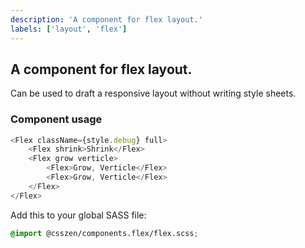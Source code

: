 ```yaml
---
description: 'A component for flex layout.'
labels: ['layout', 'flex']
---
```



## A component for flex layout.

Can be used to draft a responsive layout without writing style sheets.

### Component usage

```js
<Flex className={style.debug} full>
    <Flex shrink>Shrink</Flex>
    <Flex grow verticle>
        <Flex>Grow, Verticle</Flex>
        <Flex>Grow, Verticle</Flex>
    </Flex>
</Flex>
```

Add this to your global SASS file:

```scss
@import @csszen/components.flex/flex.scss;
```
